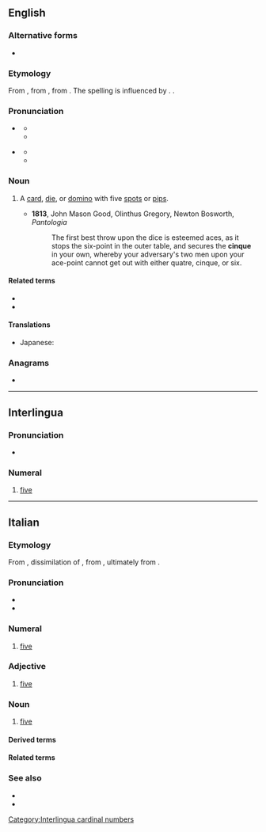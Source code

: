 {{also|Cinque|cinquè}}
==English==

===Alternative forms===
* {{l|en|cinq}}

=== Etymology ===
From {{inh|en|enm|cink}}, from {{der|en|frm|cinq}}, from {{der|en|la|quīnque|}}. The spelling is influenced by {{cog|it|cinque}}. {{doublet|en|five|pimp}}.

===Pronunciation===
* {{a|UK|US}} {{IPA|en|/sɪŋk/}}
** {{audio|en|en-us-sink.ogg|Audio (US)}}
** {{homophones|en|cinq|sink|sync|synch}}
* {{a|UK|US}} {{IPA|en|/sæŋk/}}
** {{audio|en|en-us-sank.ogg|Audio (US)}}
** {{homophones|en|cinq|sank}}

===Noun===
{{en-noun}}

# {{lb|en|dice|card games|dominoes}} A [[card]], [[die]], or [[domino]] with five [[spot]]s or [[pip]]s.
#* '''1813''', John Mason Good, Olinthus Gregory, Newton Bosworth, ''Pantologia''
#*: The first best throw upon the dice is esteemed aces, as it stops the six-point in the outer table, and secures the '''cinque''' in your own, whereby your adversary's two men upon your ace-point cannot get out with either quatre, cinque, or six.

====Related terms====
* {{l|en|cinquefoil}}
* {{l|en|Cinque Ports}}

====Translations====
{{trans-top}}
* Japanese: {{t+|ja|シンク|tr=shinku|sc=Jpan}}
{{trans-mid}}
{{trans-bottom}}

===Anagrams===
* {{anagrams|en|a=ceinqu|quince}}

----

==Interlingua==

===Pronunciation===
* {{IPA|ia|/ˈtsiŋ.kwe/}}

===Numeral===
{{head|ia|numeral}}

# [[five]]

[[Category:Interlingua cardinal numbers]]

----

==Italian==
{{cardinalbox|it|4|5|6|quattro|sei|ord=quinto|mult=quintuplo|frac=quinto}}

===Etymology===
From {{inh|it|VL.|*cīnque}}, dissimilation of {{inh|it|la|quīnque}}, from {{inh|it|itc-pro|*kʷenkʷe}}, ultimately from {{inh|it|ine-pro|*pénkʷe}}.

===Pronunciation===
* {{IPA|it|/ˈt͡ʃin.kwe/|[ˈt͡ʃiŋkwe]}}
* {{hyphenation|it|cìn|que}}

===Numeral===
{{head|it|numeral}}

# {{cln|it|cardinal numbers}} [[five]]

===Adjective===
{{head|it|adjective|g=m|g2=f|invariable}}

# [[five]]

===Noun===
{{it-noun|m|-}}

# [[five]]

====Derived terms====
{{col3|it
|{{l|it|cinquecentesco}}
|{{l|it|cinquecento}}, {{l|it|Cinquecento}}
|{{l|it|cinquefoglie}}
|{{l|it|cinquemila}}
|{{l|it|cinque minuti}}
|{{l|it|cinquenne}}
|{{l|it|Cinque Terre}}
|{{l|it|cinquina}}
|{{l|it|qinquennio}}
}}

====Related terms====
{{col3|it
|cinquale
|cinquanta
|quindici
|quinquennale
|quinquennio
}}

===See also===
{{table:playing cards/it}}
* {{l|it|Appendix:Italian numbers}}
* {{l|it|penta-}}